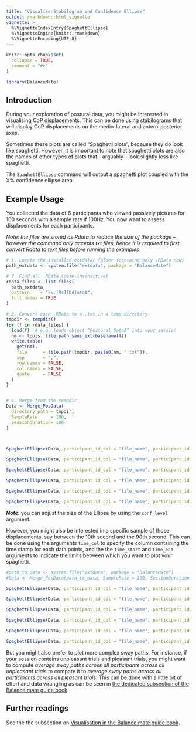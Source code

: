```yaml
---
title: "Visualise Stabilogram and Confidence Ellipse"
output: rmarkdown::html_vignette
vignette: >
  %\VignetteIndexEntry{SpaghettEllipse}
  %\VignetteEngine{knitr::rmarkdown}
  %\VignetteEncoding{UTF-8}
---
```


```r
knitr::opts_chunk$set(
  collapse = TRUE,
  comment = "#>"
)
```

```r
library(BalanceMate)
```

## Introduction

During your exploration of postural data, you might be interested in visualising CoP displacements. This can be done using stabilograms that will display CoP displacements on the medio-lateral and antero-posterior axes.

Sometimes these plots are called "Spaghetti plots", because they do look like spaghetti. However, it is important to note that spaghetti plots are also the names of other types of plots that - arguably - look slightly less like spaghetti.

The `SpaghettEllipse` command will output a spaghetti plot coupled with the X% confidence ellipse area.

## Example Usage

You collected the data of 6 participants who viewed passively pictures for 100 seconds with a sample rate if 100Hz. You now want to assess displacements for each participants. 

*Note: the files are stored as Rdata to reduce the size of the package -- however the command only accepts txt files, hence it is required to first convert Rdata to text files before running the examples*

```r
# 1. Locate the installed extdata/ folder (contains only .RData now)
path_extdata <- system.file("extdata", package = "BalanceMate")

# 2. Find all .RData (case‐insensitive)
rdata_files <- list.files(
  path_extdata,
  pattern    = "\\.[Rr][Dd]ata$",
  full.names = TRUE
)

# 3. Convert each .RData to a .txt in a temp directory
tmpdir <- tempdir()
for (f in rdata_files) {
  load(f)  # e.g. loads object “Postural_DataA” into your session
  nm <- tools::file_path_sans_ext(basename(f))
  write.table(
    get(nm),
    file      = file.path(tmpdir, paste0(nm, ".txt")),
    sep       = ",",
    row.names = FALSE,
    col.names = FALSE,
    quote     = FALSE
  )
}


# 4. Merge from the tempdir
Data <- Merge_PosData(
  directory_path = tmpdir,              
  SampleRate     = 100,
  SessionDuration= 100
)



SpaghettEllipse(Data, participant_id_col = "file_name", participant_id = "Postural_DataA.txt", Title = "Participant A")

SpaghettEllipse(Data, participant_id_col = "file_name", participant_id = "Postural_DataB.txt", Title = "Participant B")

SpaghettEllipse(Data, participant_id_col = "file_name", participant_id = "Postural_DataC.txt", Title = "Participant C")

SpaghettEllipse(Data, participant_id_col = "file_name", participant_id = "Postural_DataD.txt", Title = "Participant D")

SpaghettEllipse(Data, participant_id_col = "file_name", participant_id = "Postural_DataE.txt", Title = "Participant E")

SpaghettEllipse(Data, participant_id_col = "file_name", participant_id = "Postural_DataF.txt", Title = "Participant F")
```

***Note***: you can adjust the size of the Ellipse by using the `conf_level` argument.

However, you might also be interested in a specific sample of those displacements, say between the 10th second and the 90th second. This can be done using the arguments `time_col` to specify the column containing the time stamp for each data points, and the the `time_start` and `time_end` arguments to indicate the limits between which you want to plot your spaghetti.

```r
#path_to_data <- system.file("extdata", package = "BalanceMate")
#Data <- Merge_PosData(path_to_data, SampleRate = 100, SessionDuration = 100)

SpaghettEllipse(Data, participant_id_col = "file_name", participant_id = "Postural_DataA.txt", time_col = "Time", time_start = 10, time_end = 90, Title = "Participant A")

SpaghettEllipse(Data, participant_id_col = "file_name", participant_id = "Postural_DataB.txt",  time_col = "Time", time_start = 10, time_end = 90,Title = "Participant B")

SpaghettEllipse(Data, participant_id_col = "file_name", participant_id = "Postural_DataC.txt",  time_col = "Time", time_start = 10, time_end = 90,Title = "Participant C")

SpaghettEllipse(Data, participant_id_col = "file_name", participant_id = "Postural_DataD.txt",  time_col = "Time", time_start = 10, time_end = 90,Title = "Participant D")

SpaghettEllipse(Data, participant_id_col = "file_name", participant_id = "Postural_DataE.txt",  time_col = "Time", time_start = 10, time_end = 90,Title = "Participant E")

SpaghettEllipse(Data, participant_id_col = "file_name", participant_id = "Postural_DataF.txt",  time_col = "Time", time_start = 10, time_end = 90,Title = "Participant F")
```

But you might also prefer to plot more complex sway paths. For instance, if your session contains unpleasant trials and pleasant trials, you might want to compute *average sway paths across all participants across all unpleasant trials* to compare it to *average sway paths across all participants across all pleasant trials*. This can be done with a little bit of effort and data wrangling as can be seen in [the dedicated subsection of the Balance mate guide book](https://jeanmoneger.com/book/processing#visualise).


## Further readings
See the the  subsection on [Visualisation in the Balance mate guide book](https://jeanmoneger.com/book/processing#visualise).


